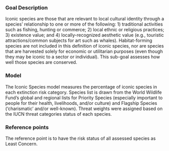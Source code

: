 ### Goal Description

Iconic species are those that are relevant to local cultural identity through a species’ relationship to one or more of the following: 1) traditional activities such as fishing, hunting or commerce; 2) local ethnic or religious practices; 3) existence value; and 4) locally-recognized aesthetic value (e.g., touristic attractions/common subjects for art such as whales). Habitat-forming species are not included in this definition of iconic species, nor are species that are harvested solely for economic or utilitarian purposes (even though they may be iconic to a sector or individual). This sub-goal assesses how well those species are conserved.

### Model 

The Iconic Species model measures the percentage of iconic species in each extinction risk category. Species list is drawn from the World Wildlife Fund’s global and regional lists for Priority Species (especially important to people for their health, livelihoods, and/or culture) and Flagship Species (‘charismatic’ and/or well-known). Threat weights were assigned based on the IUCN threat categories status of each species.


### Reference points 

The reference point is to have the risk status of all assessed species as Least Concern.